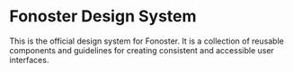 
<Meta title="Introduction/Overview" />

# Fonoster Design System

This is the official design system for Fonoster. It is a collection of reusable components and guidelines for creating consistent and accessible user interfaces.
